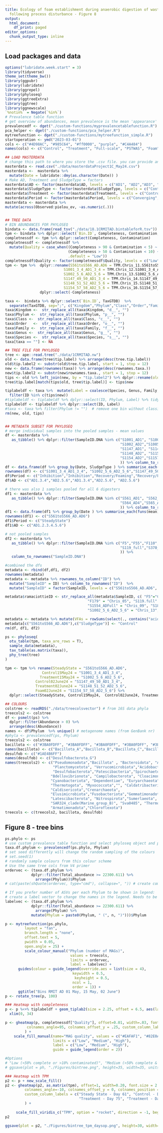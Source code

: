 ```yaml
---
title: Ecology of foam establishment during anaerobic digestion of wastewater sludge
  following process disturbance - Figure 8
output:
  html_document:
    df_print: paged
editor_options:
  chunk_output_type: inline
---
```


## Load packages and data

```r
options("lubridate.week.start" = 3)
library(tidyverse)
theme_set(theme_bw())  
library(ggpubr)
library(lubridate)
library(ggrepel)
library(phyloseq)
library(ggtreeExtra)
library(ggtree)
library(ggnewscale)
`%notin%` = Negate(`%in%`)
# Prevalence table function
# get overview of abundances, mean prevalence is the mean 'appearance' of ASVs of the taxon across all samples
prevalencedf <- dget("./custom-functions/myprevalencetablefunction.R")
pca_helper <- dget("./custom-functions/pca_helper.R")
mytreefunction <- dget("./custom-functions/mytreefunction_simple.R")
startoperation <- ymd("2023-03-01")
cols <- c("#4D98AC", "#985C64", "#ff0000", "purple", "#C4A484")
names(cols) <- c("Control", "Treatment", "Full-scale", "PSTWAS", "Foam")

## LOAD MASTERDATA
# change this path to where you store the .csv file. you can provide an absolute path like this. Check the path syntax for Windows as it might be different. 
masterdata <- read.csv("./data/masterdataProject1C_May24.csv")
masterdata <-  masterdata %>%
  mutate(Date = lubridate::dmy(as.character(Date)) )
# Make AD, Treatment and SludgeType = factors
masterdata$AD <- factor(masterdata$AD, levels = c("AD1", "AD2","AD3", "AD4","AD5", "AD6", "Full-scale", "PSTWAS"))
masterdata$SludgeType <- factor(masterdata$SludgeType, levels = c("Control", "Treatment", "Foam", "Full-scale", "PSTWAS"))
masterdata$Treatment <- factor(masterdata$Treatment, levels = c("Control", "Treatment", "Full-scale", "PSTWAS"))
masterdata$Period <- factor(masterdata$Period, levels = c("Converging", "SteadyState", "Glycerol", "Inhibition", "Recovery/Feedingpause", "Recovery/Foaming", "Recovery/Postfoam", "SteadyState/Postfoam"))
masterdata <- masterdata %>% 
mutate(across(Observed:pielou_ev, ~as.numeric(.)))


## TREE DATA
# BIN ABUNDANCES FOR PHYLOSEQ 
bindata <- data.frame(read_tsv("./data/18.1CRMITAD.bintableforR.tsv"))
tpm <- bindata %>% dplyr::select(`Bin.ID`, Completeness, Contamination, starts_with("TPM")) %>% column_to_rownames("Bin.ID")
completnessdf <- tpm %>% dplyr::select(Completeness, Contamination)
completnessdf <- completnessdf %>% 
  mutate(Quality = case_when((Completeness > 90 & Contamination < 5) ~ "High",
                             (Completeness > 50 & Contamination < 10) ~ "Medium",
                             .default = "Low"))
completnessdf$Quality <- factor(completnessdf$Quality, levels = c("Low","Medium","High"))
tpm <- tpm %>%  dplyr::rename(S561toS566_AD.AD6 = TPM.Chris_11.S561toS566_AD.AD6,
                           S1001_3_4_AD1_3_4 = TPM.Chris_12.S1001_3_4_AD1_3_4,
                           S1002_5_6_AD2_5_6 = TPM.Chris_13.S1002_5_6_AD2_5_6,
                           S1147_49_50_AD1_3_4 = TPM.Chris_14.S1147_49_50_AD1_3_4,
                           S1148_51_52_AD2_5_6 = TPM.Chris_15.S1148_51_52_AD2_5_6,
                           S1154_57_58_AD2_5_6 = TPM.Chris_16.S1154_57_58_AD2_5_6) %>% 
                dplyr::select(-Completeness)

taxa <-  bindata %>% dplyr::select(`Bin.ID`, TaxGTDB)  %>% 
  separate(TaxGTDB, sep=";", c("Kingdom","Phylum","Class","Order","Family","Genus","Species")) %>% column_to_rownames("Bin.ID")
taxa$Kingdom <-  str_replace_all(taxa$Kingdom, "d__", "")
taxa$Phylum <-  str_replace_all(taxa$Phylum, "p__", "") 
taxa$Class <-  str_replace_all(taxa$Class, "c__", "") 
taxa$Order   <-  str_replace_all(taxa$Order, "o__", "") 
taxa$Family <-  str_replace_all(taxa$Family, "f__", "") 
taxa$Genus <-  str_replace_all(taxa$Genus, "g__", "") 
taxa$Species <-  str_replace_all(taxa$Species, "s__", "") 
taxa[taxa == ""] <- NA

## TREE FILE FOR PHYLOSEQ
tree <- ape::read.tree("./data/1CRMITAD.nw")
old <- data.frame(tree$tip.label) %>% arrange(desc(tree.tip.label))
old$tip.label2 <- substr(old$tree.tip.label, start = 1, stop = 12)
new <- data.frame(rownames(taxa)) %>% arrange(desc(rownames.taxa.))
new$tip.label2 <- substr(new$rownames.taxa., start = 1, stop = 12)
tips <- old %>% left_join(new, by = "tip.label2") %>% dplyr::rename(old = "tree.tip.label", new = "rownames.taxa.")
tree$tip.label[match(tips$old, tree$tip.label)] <- tips$new

tiplabeldf <- taxa %>%  mutate(Label = coalesce(Species, Genus, Family, Order, Class, Phylum, Kingdom)) %>% rownames_to_column("ID") %>% 
  filter(ID %in% c(tips$new)) 
#tiplabeldf <- tiplabeldf %>% dplyr::select(ID, Phylum, Label) %>% tidyr::unite(col = "Label", sep=";", Phylum:Label)
tiplabeldf <- tiplabeldf %>% dplyr::select(ID, Label) 
#taxa <- taxa %>% filter(Phylum != "")  # remove one bin without classification (Bacteria)
rm(new, old, tips)


## METADATA SUBSET FOR PHYLOSEQ
# merge individual samples into the pooled samples - mean values
df <- masterdata %>% 
   as_tibble() %>% dplyr::filter(SampleID.DNA %in% c("S1001_AD1", "S1003_AD3", "S1004_AD4",
                                                     "S1002_AD2","S1005_AD5","S1006_AD6",
                                                     "S1147_AD1", "S1149_AD3", "S1150_AD4",
                                                     "S1148_AD2", "S1151_AD5", "S1152_AD6",
                                                     "S1154_AD2","S1157_AD5","S1158_AD6"
                                                     )) %>% column_to_rownames("SampleID.DNA") 
df <- data.frame(df %>% group_by(Date, SludgeType ) %>% summarise_each(funs(mean)))
rownames(df) <- c("S1001_3_4_AD1_3_4", "S1002_5_6_AD2_5_6","S1147_49_50_AD1_3_4", "S1148_51_52_AD2_5_6", "S1154_57_58_AD2_5_6")
df$Period <- c("Inhibition","Inhibition","Recovery/Foaming","Recovery/Foaming", "Recovery/Foaming")
df$AD <- c("AD1.3.4","AD2.5.6","AD1.3.4","AD2.5.6", "AD2.5.6")

# there was also 1 samples pooled for all 6 digesters 
df1 <- masterdata %>% 
   as_tibble() %>% dplyr::filter(SampleID.DNA %in% c("S561_AD1", "S562_AD2", "S563_AD3",
                                                     "S564_AD4","S565_AD5","S566_AD6"
                                                     )) %>% column_to_rownames("SampleID.DNA") 
df1 <- data.frame(df1 %>% group_by(Date ) %>% summarise_each(funs(mean)))
rownames(df1) <- c("S561toS566_AD.AD6")
df1$Period <- c("SteadyState")
df1$AD <- c("AD1.2.3.4.5.6")

# not pooled samples 
df2 <- masterdata %>% 
   as_tibble() %>% dplyr::filter(SampleID.DNA %in% c("F5","F55","F110","F124","F179", 
                                                     "S119_full","S370_full", "S1273_ADFull", "S1554_ADFull", "S1813_ADFull"
                                                     )) %>% 
   column_to_rownames("SampleID.DNA")

#combined the dfs
metadata <- rbind(df,df1, df2)
rownames(metadata)
metadata <- metadata %>% rownames_to_column("ID") %>% 
  mutate("SampleID" = ID) %>% column_to_rownames("ID")  %>% 
  mutate("SampleID" = factor(SampleID, levels = c("S561toS566_AD.AD6", "S1001_3_4_AD1_3_4", "S1002_5_6_AD2_5_6", "S1147_49_50_AD1_3_4", "S1148_51_52_AD2_5_6", "S1154_57_58_AD2_5_6",   "F5",    "F55", "F110","F124", "F179", "S119_full", "S370_full","S1273_ADFull", "S1554_ADFull","S1813_ADFull")))

metadata$ramaciottieID <- str_replace_all(metadata$SampleID, c( "F5"="Chris_01", "F55"="Chris_02", "F110"="Chris_03","F124" = "Chris_04",
                                      "F179" = "Chris_05", "S119.full" = "Chris_06", "S370.full" = "Chris_07", "S1273_ADFull" = "Chris_08",
                                      "S1554_ADFull" = "Chris_09", "S1813_ADFull" = "Chris_10", "S561toS566_AD.AD6" = "Chris_11", "S1001_3_4_AD1_3_4" = "Chris_12",
                                      "S1002_5_6_AD2_5_6" = "Chris_13", "S1147_49_50_AD1_3_4" = "Chris_14", "S1148_51_52_AD2_5_6" = "Chris_15", "S1154_57_58_AD2_5_6" = "Chris_16"))

metadata <- metadata %>% mutate(VFAs = rowSums(select(., contains("acid"))) )
metadata[c("S561toS566_AD.AD6"),c("SludgeType")] <- "Control"
rm(df, df1, df2)

ps <- phyloseq(
  otu_table(tpm, taxa_are_rows = T), 
  sample_data(metadata),
  tax_table(as.matrix(taxa)),
  phy_tree(tree)
)

tpm <- tpm %>% rename(SteadyState = "S561toS566_AD.AD6",
                 Control15May24 = "S1001_3_4_AD1_3_4",
                Treatment15May24 = "S1002_5_6_AD2_5_6",
              Control02June24 = "S1147_49_50_AD1_3_4",
              Treatment02June24 = "S1148_51_52_AD2_5_6",
              Foam02June24 = "S1154_57_58_AD2_5_6") %>% 
  dplyr::select(SteadyState, Control15May24,  Control02June24, Treatment15May24, Treatment02June24, Foam02June24)

## COLOURS
colstree <- readRDS("./data/treecolsvector") # from 16S data phyla
treecols2 <- colstree
df <- psmelt(ps) %>% 
  dplyr::filter(Abundance > 0) %>% 
  arrange(desc(Abundance))
names <- df$Phylum  %>% unique() # metagenome names (from GenBank nr)
#phyla <- prevalencedf(ps, Phylum)
treecols2 <- colstree
bacillota <- c("#3BA0FDFF", "#3BA0FDFF", "#3BA0FDFF", "#3BA0FDFF", "#3BA0FDFF","#3BA0FDFF", "#3BA0FDFF")
names(bacillota) <- c("Bacillota_A","Bacillota_B","Bacillota_C","Bacillota_D", "Bacillota_E", "Bacillota_G","Bacillota_I")
desulfob <- c("#1AE4B6FF") 
names(desulfob) <- c("Desulfobacterota_G") 
names(treecols2) <- c("Pseudomonadota","Bacillota" , "Bacteroidota", "Actinomycetota", "",
                      "Planctomycetota", "Verrucomicrobiota","Acidobacteriota", 
                      "Desulfobacterota","Patescibacteria","Spirochaetota", "Synergistota", "Halobacteriota",
                     "Bdellovibrionota", "Campilobacterota", "Cloacimonadota",
                     "Cyanobacteriota", "Dependentiae", "Euryarchaeota", "Fibrobacterota",
                     "Thermotogota", "Myxococcota","", "Caldatribacteriota", 
                     "Caldisericota","Crenarchaeota",
                     "Elusimicrobiota","Fusobacteriota","Gemmatimonadota", "Hydrogenedentota", 
                     "Latescibacterota", "Nitrospirota","Sumerlaeota", "CK-2C2-2", "Coprothermobacterota", "Dictyoglomota", 
                     "SAR324_clade(Marine_group_B)", "Sva0485", "Thermoplasmatota", "", "", "Methanobacteriota", "WS4", "Atribacterota",
                     "Armatimonadota","Chloroflexota")
treecols <- c(treecols2, bacillota, desulfob)
```


## Figure 8 - tree bins

```r
ps.phylo <- ps
# use custom prevalence table function and select phyloseq object and phylum-level
taxa.df.phylum <- prevalencedf(ps.phylo, Phylum)
# set seed differently will change the random sampling of the colours
# set.seed(1)
# randomly sample colours from this colour scheme
# Use the same tree cols from V4 primer 
ordervec <- (taxa.df.phylum %>% 
            dplyr::filter(Total_abundance >= 22300.611) %>% 
              arrange(Phylum))$Phylum
# cat(paste(shQuote(ordervec, type="cmd"), collapse=", ")) # create comma separated vector

# If you prefer number of ASVs per each Phylum to be shown in legend:
# create a label vector to change the names in the legend. Needs to be in correct order. 
labelvec <- (taxa.df.phylum %>% 
            dplyr::filter(Total_abundance >= 22300.611) %>% 
              arrange(Phylum) %>% 
            mutate(Phylum = paste0(Phylum, " (", n, ")")))$Phylum

p <- mytreefunction(ps.phylo, 
         layout = "fan",
         branch.length = "none",
         offset.text = 5,
         pwidth = 0.05,
         open.angle = 25) + 
         scale_colour_manual("Phylum (number of MAGs)",
                              values = treecols, 
                              limits = ordervec,
                              label = labelvec) +
      guides(colour = guide_legend(override.aes = list(size = 4), 
                               keywidth = 0.5, 
                                keyheight = 0.5,
                               ncol = 1,
                               order = 1)) +
      ggtitle("Bins RMIT AD 01 May, 15 May, 02 June") 
p <- rotate_tree(p, 100)

### Heatmap with completeness 
p <- p %<+% tiplabeldf + geom_tiplab2(size = 2.25, offset = 6.5, aes(label = Label)) +
  xlim(0, 34)

p <- gheatmap(p, completnessdf["Quality"], offset=0.01, width=.03, font.size = 2.5, colnames = TRUE, 
          colnames_angle=95, colnames_offset_y = .25, custom_column_labels = ""
         ) +
    scale_fill_manual(name="MAG quality", values = c("#EAFAF1", "#82E0AA", "#1D8348"),
                      limits = c("Low", "Medium", "High"),
                      label = c("Low", "Medium", "High"),
                      guide = guide_legend(order = 2)) 

#Options
# "Low (<50% complete or >10% contaminated)", "Medium (>50% complete & <10% contaminated)", "High (>90% complete & <5% contaminated)"
# ggsave(plot = ph, "./Figures/bintree.png", height=35, width=35, units='cm', dpi=600, limitsize = FALSE)

### Heatmap with TPM
p2 <- p + new_scale_fill()
p2 <- gheatmap(p2, as.matrix(tpm), offset=1, width=0.20, font.size = 2.5, hjust = 1,
         colnames_angle=-10, colnames_offset_y = 0, colnames_position = "top", 
         custom_column_labels = c("Steady State - Day 61", "Control - Day 75", "Control - Day 93", 
                                  "Treatment - Day 75", "Treatment - Day 93", "Foam - Day 93")
         ) +
  
     scale_fill_viridis_c("TPM", option = "rocket", direction = -1, begin = 0, end = 1)  
p2

ggsave(plot = p2, "./Figures/bintree_tpm_daysop.png", height=30, width=35, units='cm', dpi=300, limitsize = FALSE)


```

